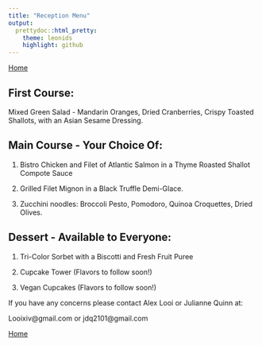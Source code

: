 ```yaml
---
title: "Reception Menu"
output:
  prettydoc::html_pretty:
    theme: leonids
    highlight: github
---
```


[Home](https://looixiv.github.io/Wedding.html)

## First Course:
Mixed Green Salad - Mandarin Oranges, Dried Cranberries, Crispy Toasted Shallots, with an Asian Sesame Dressing.

## Main Course - Your Choice Of:
1. Bistro Chicken and Filet of Atlantic Salmon in a Thyme Roasted Shallot Compote Sauce

2. Grilled Filet Mignon in a Black Truffle Demi-Glace.

3. Zucchini noodles: Broccoli Pesto, Pomodoro, Quinoa Croquettes, Dried Olives.

## Dessert - Available to Everyone:
1. Tri-Color Sorbet with a Biscotti and Fresh Fruit Puree

2. Cupcake Tower (Flavors to follow soon!)

3. Vegan Cupcakes (Flavors to follow soon!)

If you have any concerns please contact Alex Looi or Julianne Quinn at:

Looixiv@gmail.com or jdq2101@gmail.com

[Home](https://looixiv.github.io/Wedding.html)